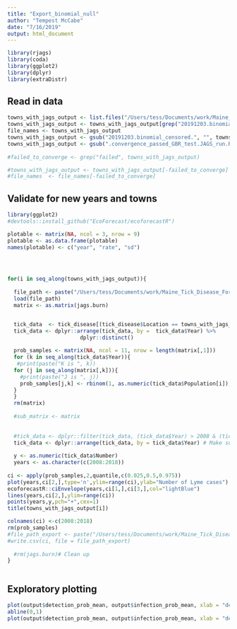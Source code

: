 ```yaml
---
title: "Export_binomial_null"
author: "Tempest McCabe"
date: "7/16/2019"
output: html_document
---
```


```r
library(rjags)
library(coda)
library(ggplot2)
library(dplyr)
library(extraDistr)

```

## Read in data
```r
towns_with_jags_output <- list.files("/Users/tess/Documents/work/Maine_Tick_Disease_Forecast/Jags_output/")
towns_with_jags_output <- towns_with_jags_output[grep("20191203.binomial_censored.", towns_with_jags_output)]
file_names <- towns_with_jags_output
towns_with_jags_output <- gsub("20191203.binomial_censored.", "", towns_with_jags_output)
towns_with_jags_output <- gsub(".convergence_passed_GBR_test.JAGS_run.Rdata", "", towns_with_jags_output)
                
#failed_to_converge <- grep("failed", towns_with_jags_output)

#towns_with_jags_output <- towns_with_jags_output[-failed_to_converge]
#file_names  <- file_names[-failed_to_converge]
```




## Validate for new years and towns
```r
library(ggplot2)
#devtools::install_github("EcoForecast/ecoforecastR")

plotable <- matrix(NA, ncol = 3, nrow = 9) 
plotable <- as.data.frame(plotable)
names(plotable) <- c("year", "rate", "sd")



  
for(i in seq_along(towns_with_jags_output)){
  
  file_path <- paste("/Users/tess/Documents/work/Maine_Tick_Disease_Forecast/Jags_output/", file_names[i], sep = "")
  load(file_path)
  matrix <- as.matrix(jags.burn)


  tick_data  <- tick_disease[(tick_disease$Location == towns_with_jags_output[i]),] 
  tick_data <- dplyr::arrange(tick_data, by =  tick_data$Year) %>%
                       dplyr::distinct()
  
  prob_samples <- matrix(NA, ncol = 11, nrow = length(matrix[,1]))
  for (k in seq_along(tick_data$Year)){ 
   #print(paste("K is ", k))
  for (j in seq_along(matrix[,k])){ 
    #print(paste("J is ", j))
    prob_samples[j,k] <- rbinom(1, as.numeric(tick_data$Population[i]), matrix[j,k])
  }
  }
  rm(matrix)
  
  #sub_matrix <- matrix
  
 
  #tick_data <- dplyr::filter(tick_data, (tick_data$Year) > 2008 & (tick_data$Year < 2018)) #
  tick_data <- dplyr::arrange(tick_data, by = tick_data$Year) # Make sure model is fitting through time
  
  y <- as.numeric(tick_data$Number)
  years <- as.character(c(2008:2018))
  
ci <- apply(prob_samples,2,quantile,c(0.025,0.5,0.975))
plot(years,ci[2,],type='n',ylim=range(ci),ylab="Number of Lyme cases")
ecoforecastR::ciEnvelope(years,ci[1,],ci[3,],col="lightBlue")
lines(years,ci[2,],ylim=range(ci))
points(years,y,pch="+",cex=1)
title(towns_with_jags_output[i])

colnames(ci) <-c(2008:2018)
rm(prob_samples)
#file_path_export <- paste("/Users/tess/Documents/work/Maine_Tick_Disease_Forecast/modeled_output/", towns_with_jags_output[i], "_confidence_interval_binomial_null_ouput.csv", sep = "")
#write.csv(ci, file = file_path_export)
  
  #rm(jags.burn)# Clean up
}



```


## Exploratory plotting

```r
plot(output$detection_prob_mean, output$infection_prob_mean, xlab = "detection probability", ylab = "infection probability", log = "y")
abline(0,1)
plot(output$detection_prob_mean, output$infection_prob_mean, xlab = "detection probability", ylab = "infection probability", log = "y")



```